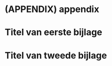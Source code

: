 # (APPENDIX) appendix {-}

# Titel van eerste bijlage

\lipsum[94-97]

# Titel van tweede bijlage

\lipsum[98-103]
